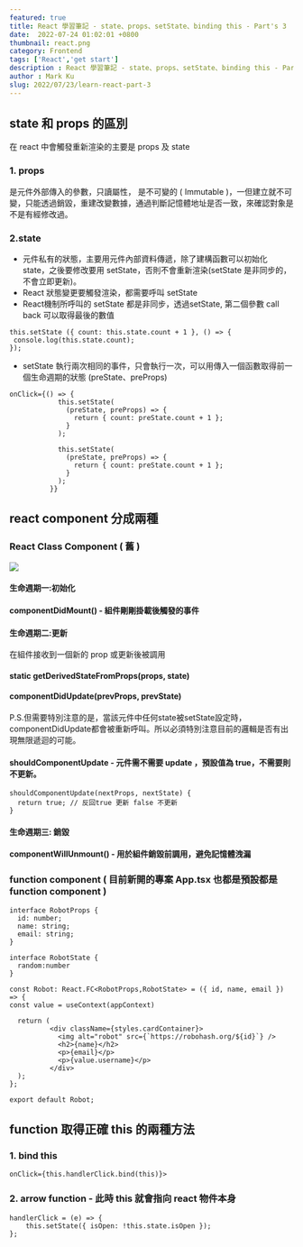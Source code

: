 ```yaml
---
featured: true
title: React 學習筆記 - state、props、setState、binding this - Part's 3
date:  2022-07-24 01:02:01 +0800
thumbnail: react.png
category: Frontend
tags: ['React','get start']
description : React 學習筆記 - state、props、setState、binding this - Part's 3
author : Mark Ku
slug: 2022/07/23/learn-react-part-3
---
```


## state 和 props 的區別 
在 react  中會觸發重新渲染的主要是 props 及 state 

### 1. props
是元件外部傳入的參數，只讀屬性， 是不可變的 ( Immutable )，一但建立就不可變，只能透過銷毀，重建改變數據，通過判斷記憶體地址是否一致，來確認對象是不是有經修改過。  

### 2.state
* 元件私有的狀態，主要用元件內部資料傳遞，除了建構函數可以初始化 state，之後要修改要用 setState，否則不會重新渲染(setState 是非同步的，不會立即更新)。  
* React 狀態變更要觸發渲染，都需要呼叫 setState
* React機制所呼叫的 setState 都是非同步，透過setState, 第二個參數 call back 可以取得最後的數值

```
this.setState ({ count: this.state.count + 1 }, () => {
 console.log(this.state.count);  
});
```
* setState 執行兩次相同的事件，只會執行一次，可以用傳入一個函數取得前一個生命週期的狀態 (preState、preProps)

```
onClick={() => {
            this.setState(
              (preState, preProps) => {
                return { count: preState.count + 1 };
              }              
            );

            this.setState(
              (preState, preProps) => {
                return { count: preState.count + 1 };
              }             
            );            
          }}
```

## react component 分成兩種
### React Class Component ( 舊 ) 
![](https://i.imgur.com/lgWfIZe.png)

#### 生命週期一:初始化
#### componentDidMount() - 組件剛剛掛載後觸發的事件
#### 生命週期二:更新
在組件接收到一個新的 prop 或更新後被調用  
#### static getDerivedStateFromProps(props, state)
#### componentDidUpdate(prevProps, prevState) 
P.S.但需要特別注意的是，當該元件中任何state被setState設定時，componentDidUpdate都會被重新呼叫。所以必須特別注意目前的邏輯是否有出現無限遞迴的可能。  

#### shouldComponentUpdate - 元件需不需要 update ，預設值為 true，不需要則不更新。
```
shouldComponentUpdate(nextProps, nextState) {
  return true; // 反回true 更新 false 不更新
}
```
#### 生命週期三: 銷毀 

#### componentWillUnmount() - 用於組件銷毀前調用，避免記憶體洩漏

### function component ( 目前新開的專案 App.tsx 也都是預設都是 function component )

```
interface RobotProps {
  id: number;
  name: string;
  email: string;
}

interface RobotState {
  random:number
}

const Robot: React.FC<RobotProps,RobotState> = ({ id, name, email }) => {
const value = useContext(appContext)

  return (        
          <div className={styles.cardContainer}>
            <img alt="robot" src={`https://robohash.org/${id}`} />
            <h2>{name}</h2>
            <p>{email}</p>
            <p>{value.username}</p>
          </div>            
  );
};

export default Robot;
```

## function 取得正確 this  的兩種方法

### 1. bind this 
```
onClick={this.handlerClick.bind(this)}>
```
### 2. arrow function - 此時 this 就會指向 react 物件本身
```
handlerClick = (e) => {
    this.setState({ isOpen: !this.state.isOpen });
};
```